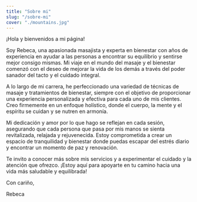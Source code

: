 ```yaml
---
title: "Sobre mi"
slug: "/sobre-mi"
cover: "./mountains.jpg"
---
```


¡Hola y bienvenidos a mi página!

Soy Rebeca, una apasionada masajista y experta en bienestar con años de
experiencia en ayudar a las personas a encontrar su equilibrio y sentirse mejor
consigo mismas. Mi viaje en el mundo del masaje y el bienestar comenzó con el
deseo de mejorar la vida de los demás a través del poder sanador del tacto y el
cuidado integral.

A lo largo de mi carrera, he perfeccionado una variedad de técnicas de masaje y
tratamientos de bienestar, siempre con el objetivo de proporcionar una
experiencia personalizada y efectiva para cada uno de mis clientes. Creo
firmemente en un enfoque holístico, donde el cuerpo, la mente y el espíritu se
cuidan y se nutren en armonía.

Mi dedicación y amor por lo que hago se reflejan en cada sesión, asegurando que
cada persona que pasa por mis manos se sienta revitalizada, relajada y
rejuvenecida. Estoy comprometida a crear un espacio de tranquilidad y bienestar
donde puedas escapar del estrés diario y encontrar un momento de paz y
renovación.

Te invito a conocer más sobre mis servicios y a experimentar el cuidado y la
atención que ofrezco. ¡Estoy aquí para apoyarte en tu camino hacia una vida más
saludable y equilibrada!

Con cariño,

Rebeca
